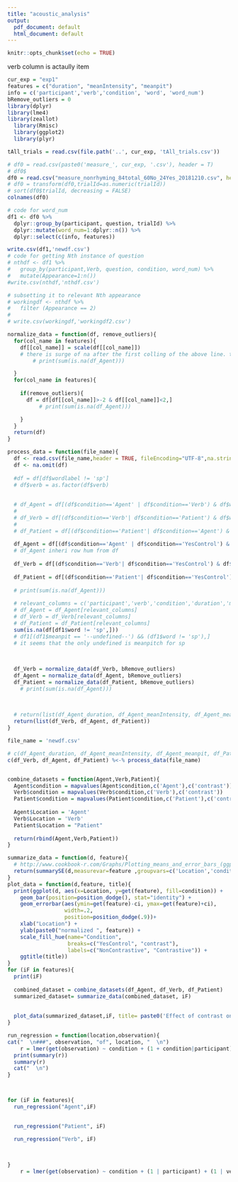```yaml
---
title: "acoustic_analysis"
output:
  pdf_document: default
  html_document: default
---
```


```r
knitr::opts_chunk$set(echo = TRUE)
```
verb column is actaully item

```r
cur_exp = "exp1"
features = c("duration", "meanIntensity", "meanpit")
info = c('participant','verb','condition', 'word', 'word_num')
bRemove_outliers = 0
library(dplyr)
library(lme4)
library(zeallot)
  library(Rmisc)
  library(ggplot2)
  library(plyr)

```

```r

tAll_trials = read.csv(file.path('..', cur_exp, 'tAll_trials.csv'))

```


```r
# df0 = read.csv(paste0('measure_', cur_exp, '.csv'), header = T)
# df0$
df0 = read.csv("measure_nonrhyming_84total_60No_24Yes_20181210.csv", header  = T)
# df0 = transform(df0,trialId=as.numeric(trialId))
# sort(df0$trialId, decreasing = FALSE)
colnames(df0)

# code for word_num
df1 <- df0 %>% 
  dplyr::group_by(participant, question, trialId) %>%
  dplyr::mutate(word_num=1:dplyr::n()) %>%
  dplyr::select(c(info, features))

write.csv(df1,'newdf.csv')
# code for getting Nth instance of question
# nthdf <- df1 %>%
#   group_by(participant,Verb, question, condition, word_num) %>%
#   mutate(Appearance=1:n())
#write.csv(nthdf,'nthdf.csv')

# subsetting it to relevant Nth appearance
# workingdf <- nthdf %>%
#   filter (Appearance == 2)
# 
# write.csv(workingdf,'workingdf2.csv')

normalize_data = function(df, remove_outliers){
  for(col_name in features){
    df[[col_name]] = scale(df[[col_name]])
    # there is surge of na after the first colling of the above line. tested by print(sum(is.na(df_Agent))). I guess it's because the df is nibble
        # print(sum(is.na(df_Agent)))

  }
  for(col_name in features){
    
    if(remove_outliers){
      df = df[df[[col_name]]>-2 & df[[col_name]]<2,]
          # print(sum(is.na(df_Agent)))

    }
  }
  return(df)
}

process_data = function(file_name){
  df <- read.csv(file_name,header = TRUE, fileEncoding="UTF-8",na.strings=c("", "NA","--undefined--"))
  df <- na.omit(df)
  
  #df = df[df$wordlabel != 'sp']
  # df$verb = as.factor(df$verb)
  
  
  # df_Agent = df[(df$condition=='Agent' | df$condition=='Verb') & df$word_num=='3',]
  # 
  # df_Verb = df[(df$condition=='Verb'| df$condition=='Patient') & df$word_num=='5',]
  # 
  # df_Patient = df[(df$condition=='Patient'| df$condition=='Agent') & df$word_num=='6',]
  
  df_Agent = df[(df$condition=='Agent' | df$condition=='YesControl') & df$word_num=='3',]
  # df_Agent inheri row hum from df
  
  df_Verb = df[(df$condition=='Verb'| df$condition=='YesControl') & df$word_num=='5',]
  
  df_Patient = df[(df$condition=='Patient'| df$condition=='YesControl') & df$word_num=='6',]
  
  # print(sum(is.na(df_Agent)))
  
  # relevant_columns = c('participant','verb','condition','duration','meanIntensity','meanpit')
  # df_Agent = df_Agent[relevant_columns]
  # df_Verb = df_Verb[relevant_columns]
  # df_Patient = df_Patient[relevant_columns]
  sum(is.na(df[df1$word != 'sp',]))
  # df1[(df1$meanpit == '--undefined--') && (df1$word != 'sp'),]
  # it seems that the only undefined is meanpitch for sp
  

  
  df_Verb = normalize_data(df_Verb, bRemove_outliers)
  df_Agent = normalize_data(df_Agent, bRemove_outliers)
  df_Patient = normalize_data(df_Patient, bRemove_outliers)
    # print(sum(is.na(df_Agent)))

  
  
  # return(list(df_Agent_duration, df_Agent_meanIntensity, df_Agent_meanpit, df_Patient_duration, df_Patient_meanIntensity, df_Patient_meanpit,df_Verb_duration, df_Verb_meanIntensity, df_Verb_meanpit))
  return(list(df_Verb, df_Agent, df_Patient))
}


```

```r

file_name = 'newdf.csv'

# c(df_Agent_duration, df_Agent_meanIntensity, df_Agent_meanpit, df_Patient_duration, df_Patient_meanIntensity, df_Patient_meanpit,df_Verb_duration, df_Verb_meanIntensity, df_Verb_meanpit) %<-%process_data(file_name)
c(df_Verb, df_Agent, df_Patient) %<-% process_data(file_name)


combine_datasets = function(Agent,Verb,Patient){
  Agent$condition = mapvalues(Agent$condition,c('Agent'),c('contrast'))
  Verb$condition = mapvalues(Verb$condition,c('Verb'),c('contrast'))
  Patient$condition = mapvalues(Patient$condition,c('Patient'),c('contrast'))
  
  Agent$Location = 'Agent'
  Verb$Location = 'Verb'
  Patient$Location = "Patient"
  
  return(rbind(Agent,Verb,Patient))
}

summarize_data = function(d, feature){
  # http://www.cookbook-r.com/Graphs/Plotting_means_and_error_bars_(ggplot2)/
  return(summarySE(d,measurevar=feature ,groupvars=c('Location','condition')))
}
plot_data = function(d,feature, title){
  print(ggplot(d, aes(x=Location, y=get(feature), fill=condition)) + 
    geom_bar(position=position_dodge(), stat="identity") +
    geom_errorbar(aes(ymin=get(feature)-ci, ymax=get(feature)+ci),
                  width=.2,                   
                  position=position_dodge(.9))+
    xlab("Location") +
    ylab(paste0("normalized ", feature)) +
    scale_fill_hue(name="Condition", 
                   breaks=c("YesControl", "contrast"),
                   labels=c("NonContrastive", "Contrastive")) +
    ggtitle(title))
}
for (iF in features){
  print(iF)
  
  combined_dataset = combine_datasets(df_Agent, df_Verb, df_Patient)
  summarized_dataset= summarize_data(combined_dataset, iF)
  
  
  plot_data(summarized_dataset,iF, title= paste0('Effect of contrast on ', iF))
}

```


<!-- # ```{r, results="asis"} -->
```r
run_regression = function(location,observation){
cat("  \n###", observation, "of", location, "  \n")
    r = lmer(get(observation) ~ condition + (1 + condition|participant) + (1 + condition | verb), data=get(paste0("df_", location)))
  print(summary(r))
  summary(r)
  cat("  \n")
}



for (iF in features){
  run_regression("Agent",iF)

  
  run_regression("Patient", iF)

  run_regression("Verb", iF)

  
  
}
    r = lmer(get(observation) ~ condition + (1 | participant) + (1 | verb), data=df)

```

